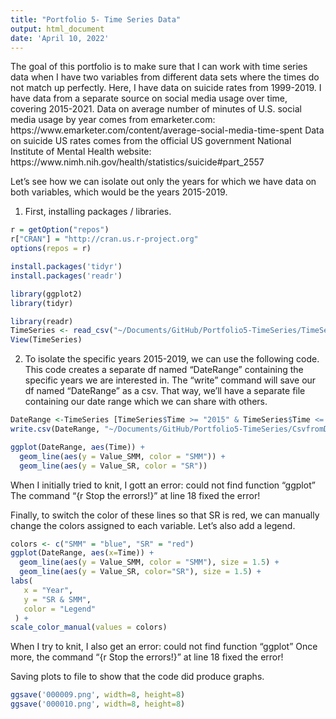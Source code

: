 ```yaml
---
title: "Portfolio 5- Time Series Data"
output: html_document
date: 'April 10, 2022'
---
```


The goal of this portfolio is to make sure that I can work with time series data when I have two variables from different data sets where the times do not match up perfectly. 
Here, I have data on suicide rates from 1999-2019. I have data from a separate source on social media usage over time, covering 2015-2021. 
Data on average number of minutes of U.S. social media usage by year comes from emarketer.com:
https://www.emarketer.com/content/average-social-media-time-spent
Data on suicide US rates comes from the official US government National Institute of Mental Health website:
https://www.nimh.nih.gov/health/statistics/suicide#part_2557

Let's see how we can isolate out only the years for which we have data on both variables, which would be the years 2015-2019.

1) First, installing packages / libraries. 

```r
r = getOption("repos")
r["CRAN"] = "http://cran.us.r-project.org"
options(repos = r)
```

```r
install.packages('tidyr')
install.packages('readr')
```

```r
library(ggplot2)
library(tidyr)
```

```r
library(readr)
TimeSeries <- read_csv("~/Documents/GitHub/Portfolio5-TimeSeries/TimeSeries.csv")
View(TimeSeries)
```

2) To isolate the specific years 2015-2019, we can use the following code. This code creates a separate df named "DateRange" containing the specific years we are interested in. 
The "write" command will save our df named "DateRange" as a csv. That way, we'll have a separate file containing our date range which we can share with others.

```r
DateRange <-TimeSeries [TimeSeries$Time >= "2015" & TimeSeries$Time <= "2019", ]
write.csv(DateRange, "~/Documents/GitHub/Portfolio5-TimeSeries/CsvfromDf.csv")
```

```r
ggplot(DateRange, aes(Time)) +
  geom_line(aes(y = Value_SMM, color = "SMM")) + 
  geom_line(aes(y = Value_SR, color = "SR"))
```

When I initially tried to knit, I gott an error: 
could not find function "ggplot"
The command "{r Stop the errors!}" at line 18 fixed the error!

Finally, to switch the color of these lines so that SR is red, we can manually change the colors assigned to each variable. Let's also add a legend.

```r
colors <- c("SMM" = "blue", "SR" = "red")
ggplot(DateRange, aes(x=Time)) +
  geom_line(aes(y = Value_SMM, color = "SMM"), size = 1.5) +
  geom_line(aes(y = Value_SR, color="SR"), size = 1.5) +
labs(                                
   x = "Year",
   y = "SR & SMM",
   color = "Legend"
 ) +
scale_color_manual(values = colors) 
```

When I try to knit, I also get an error: 
could not find function "ggplot"
Once more, the command "{r Stop the errors!}" at line 18 fixed the error!

Saving plots to file to show that the code did produce graphs.
```r
ggsave('000009.png', width=8, height=8)
ggsave('000010.png', width=8, height=8)
```


